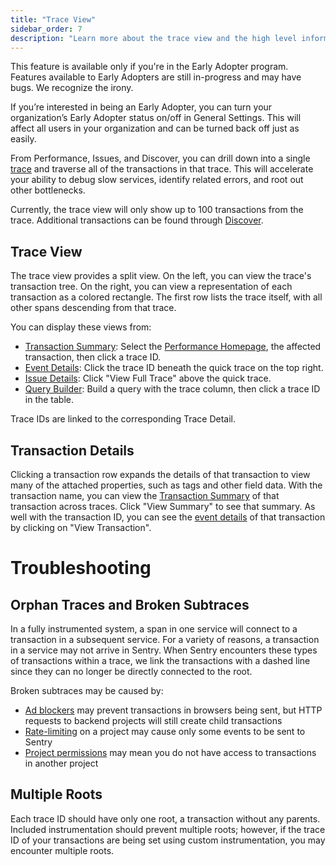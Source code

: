 ```yaml
---
title: "Trace View"
sidebar_order: 7
description: "Learn more about the trace view and the high level information you can view for a Trace."
---
```


<Note>

This feature is available only if you're in the Early Adopter program. Features available to Early Adopters are still in-progress and may have bugs. We recognize the irony.

If you’re interested in being an Early Adopter, you can turn your organization’s Early Adopter status on/off in General Settings. This will affect all users in your organization and can be turned back off just as easily.

</Note>

From Performance, Issues, and Discover, you can drill down into a single [trace](/product/performance/distributed-tracing) and traverse all of the transactions in that trace. This will accelerate your ability to debug slow services, identify related errors, and root out other bottlenecks.

Currently, the trace view will only show up to 100 transactions from the trace. Additional transactions can be found through [Discover](/product/discover-queries).

## Trace View

The trace view provides a split view. On the left, you can view the trace's transaction tree. On the right, you can view a representation of each transaction as a colored rectangle. The first row lists the trace itself, with all other spans descending from that trace.

You can display these views from:
- [Transaction Summary](/product/performance/transaction-summary/): Select the [Performance Homepage](/product/performance/), the affected transaction, then click a trace ID.
- [Event Details](/product/performance/event-detail/): Click the trace ID beneath the quick trace on the top right.
- [Issue Details](/product/issues/issue-details/): Click "View Full Trace" above the quick trace.
- [Query Builder](/product/discover-queries/query-builder/): Build a query with the trace column, then click a trace ID in the table.

Trace IDs are linked to the corresponding Trace Detail.

## Transaction Details

Clicking a transaction row expands the details of that transaction to view many of the attached properties, such as tags and other field data. With the transaction name, you can view the [Transaction Summary](/product/performance/transaction-summary/) of that transaction across traces. Click "View Summary" to see that summary. As well with the transaction ID, you can see the [event details](/product/performance/event-detail/) of that transaction by clicking on "View Transaction".

# Troubleshooting

## Orphan Traces and Broken Subtraces
In a fully instrumented system, a span in one service will connect to a transaction in a subsequent service. For a variety of reasons, a transaction in a service may not arrive in Sentry. When Sentry encounters these types of transactions within a trace, we link the transactions with a dashed line since they can no longer be directly connected to the root.

Broken subtraces may be caused by:
- [Ad blockers](/platforms/javascript/troubleshooting/#dealing-with-ad-blockers) may prevent transactions in browsers being sent, but HTTP requests to backend projects will still create child transactions
- [Rate-limiting](/product/accounts/quotas/#limiting-events) on a project may cause only some events to be sent to Sentry
- [Project permissions](/product/accounts/membership/#restricting-access) may mean you do not have access to transactions in another project

## Multiple Roots

Each trace ID should have only one root, a transaction without any parents. Included instrumentation should prevent multiple roots; however, if the trace ID of your transactions are being set using custom instrumentation, you may encounter multiple roots.

